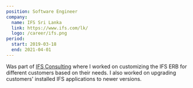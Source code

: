 ```yaml
---
position: Software Engineer
company:
  name: IFS Sri Lanka
  link: https://www.ifs.com/lk/
  logo: /career/ifs.png
period:
  start: 2019-03-18
  end: 2021-04-01
---
```


Was part of [IFS Consulting](https://www.ifs.com/) where I worked on customizing the IFS ERB for different customers based on their needs. I also worked on upgrading customers' installed IFS applications to newer versions.
